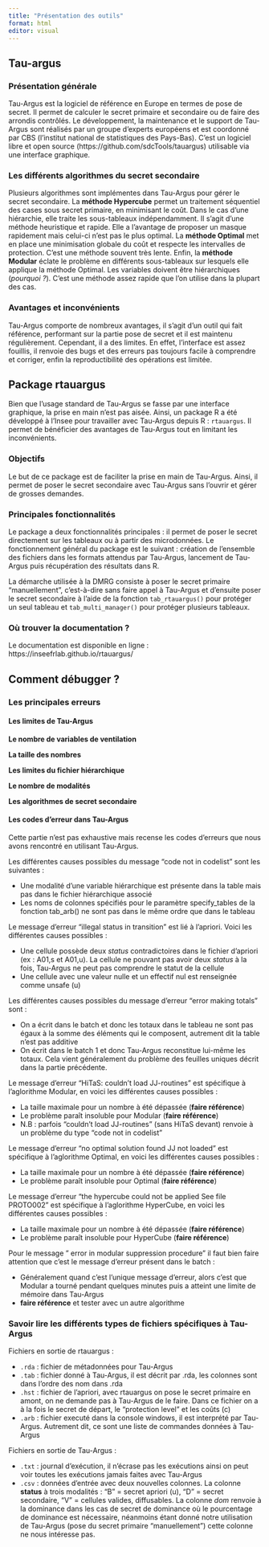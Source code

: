 ```yaml
---
title: "Présentation des outils"
format: html
editor: visual
---
```


## Tau-argus

### Présentation générale

Tau-Argus est la logiciel de référence en Europe en termes de pose de secret. Il permet de calculer le secret primaire et secondaire ou de faire des arrondis contrôlés. Le développement, la maintenance et le support de Tau-Argus sont réalisés par un groupe d'experts européens et est coordonné par CBS (l'institut national de statistiques des Pays-Bas). C'est un logiciel libre et open source (https://github.com/sdcTools/tauargus) utilisable via une interface graphique.

### Les différents algorithmes du secret secondaire

Plusieurs algorithmes sont implémentes dans Tau-Argus pour gérer le secret secondaire. La **méthode Hypercube** permet un traitement séquentiel des cases sous secret primaire, en minimisant le coût. Dans le cas d'une hiérarchie, elle traite les sous-tableaux indépendamment. Il s'agit d'une méthode heuristique et rapide. Elle a l'avantage de proposer un masque rapidement mais celui-ci n'est pas le plus optimal. La **méthode Optimal** met en place une minimisation globale du coût et respecte les intervalles de protection. C'est une méthode souvent très lente. Enfin, la **méthode Modular** éclate le problème en différents sous-tableaux sur lesquels elle applique la méthode Optimal. Les variables doivent être hiérarchiques (*pourquoi ?*). C'est une méthode assez rapide que l'on utilise dans la plupart des cas.

### Avantages et inconvénients

Tau-Argus comporte de nombreux avantages, il s'agit d'un outil qui fait référence, performant sur la partie pose de secret et il est maintenu régulièrement. Cependant, il a des limites. En effet, l'interface est assez fouillis, il renvoie des bugs et des erreurs pas toujours facile à comprendre et corriger, enfin la reproductibilité des opérations est limitée.

## Package rtauargus

Bien que l'usage standard de Tau-Argus se fasse par une interface graphique, la prise en main n'est pas aisée. Ainsi, un package R a été développé à l'Insee pour travailler avec Tau-Argus depuis R : `rtauargus`. Il permet de bénéficier des avantages de Tau-Argus tout en limitant les inconvénients.

### Objectifs

Le but de ce package est de faciliter la prise en main de Tau-Argus. Ainsi, il permet de poser le secret secondaire avec Tau-Argus sans l'ouvrir et gérer de grosses demandes.

### Principales fonctionnalités

Le package a deux fonctionnalités principales : il permet de poser le secret directement sur les tableaux ou à partir des microdonnées. Le fonctionnement général du package est le suivant : création de l'ensemble des fichiers dans les formats attendus par Tau-Argus, lancement de Tau-Argus puis récupération des résultats dans R.

La démarche utilisée à la DMRG consiste à poser le secret primaire "manuellement", c'est-à-dire sans faire appel à Tau-Argus et d'ensuite poser le secret secondaire à l'aide de la fonction `tab_rtauargus()` pour protéger un seul tableau et `tab_multi_manager()` pour protéger plusieurs tableaux.

### Où trouver la documentation ?

Le documentation est disponible en ligne : https://inseefrlab.github.io/rtauargus/

## Comment débugger ?

### Les principales erreurs

#### Les limites de Tau-Argus

**Le nombre de variables de ventilation**

**La taille des nombres**

**Les limites du fichier hiérarchique**

**Le nombre de modalités**

**Les algorithmes de secret secondaire**

#### Les codes d'erreur dans Tau-Argus

Cette partie n'est pas exhaustive mais recense les codes d'erreurs que nous avons rencontré en utilisant Tau-Argus.

Les différentes causes possibles du message "code not in codelist" sont les suivantes :

-   Une modalité d'une variable hiérarchique est présente dans la table mais pas dans le fichier hiérarchique associé
-   Les noms de colonnes spécifiés pour le paramètre specify_tables de la fonction tab_arb() ne sont pas dans le même ordre que dans le tableau

Le message d'erreur "illegal status in transition" est lié à l'apriori. Voici les différentes causes possibles :

-   Une cellule possède deux *status* contradictoires dans le fichier d'apriori (ex : A01,s et A01,u). La cellule ne pouvant pas avoir deux *status* à la fois, Tau-Argus ne peut pas comprendre le statut de la cellule
-   Une cellule avec une valeur nulle et un effectif nul est renseignée comme unsafe (u)

Les différentes causes possibles du message d'erreur "error making totals" sont :

-   On a écrit dans le batch <READTABLE> et donc les totaux dans le tableau ne sont pas égaux à la somme des éléments qui le composent, autrement dit la table n'est pas additive
-   On écrit dans le batch <READTABLE> 1 et donc Tau-Argus reconstitue lui-même les totaux. Cela vient généralement du problème des feuilles uniques décrit dans la partie précédente.

Le message d'erreur "HiTaS: couldn't load JJ-routines" est spécifique à l'aglorithme Modular, en voici les différentes causes possibles :

-   La taille maximale pour un nombre à été dépassée (**faire référence**)
-   Le problème paraît insoluble pour Modular (**faire référence**)
-   N.B : parfois "couldn't load JJ-routines" (sans HiTaS devant) renvoie à un problème du type "code not in codelist"

Le message d'erreur "no optimal solution found JJ not loaded" est spécifique à l'aglorithme Optimal, en voici les différentes causes possibles :

-   La taille maximale pour un nombre à été dépassée (**faire référence**)
-   Le problème paraît insoluble pour Optimal (**faire référence**)

Le message d'erreur "the hypercube could not be applied See file PROTO002" est spécifique à l'aglorithme HyperCube, en voici les différentes causes possibles :

-   La taille maximale pour un nombre à été dépassée (**faire référence**)
-   Le problème paraît insoluble pour HyperCube (**faire référence**)

Pour le message " error in modular suppression procedure" il faut bien faire attention que c'est le message d'erreur présent dans le batch :

-   Généralement quand c'est l'unique message d'erreur, alors c'est que Modular a tourné pendant quelques minutes puis a atteint une limite de mémoire dans Tau-Argus
-   **faire référence** et tester avec un autre algorithme

### Savoir lire les différents types de fichiers spécifiques à Tau-Argus

Fichiers en sortie de rtauargus :

-   `.rda` : fichier de métadonnées pour Tau-Argus
-   `.tab` : fichier donné à Tau-Argus, il est décrit par .rda, les colonnes sont dans l'ordre des nom dans .rda
-   `.hst` : fichier de l'apriori, avec rtauargus on pose le secret primaire en amont, on ne demande pas à Tau-Argus de le faire. Dans ce fichier on a à la fois le secret de départ, le "protection level" et les coûts (c)
-   `.arb` : fichier executé dans la console windows, il est interprété par Tau-Argus. Autrement dit, ce sont une liste de commandes données à Tau-Argus

Fichiers en sortie de Tau-Argus :

-   `.txt` : journal d'exécution, il n'écrase pas les exécutions ainsi on peut voir toutes les exécutions jamais faites avec Tau-Argus
-   `.csv` : données d'entrée avec deux nouvelles colonnes. La colonne **status** à trois modalités : "B" = secret apriori (u), "D" = secret secondaire, "V" = cellules valides, diffusables. La colonne *dom* renvoie à la dominance dans les cas de secret de dominance où le pourcentage de dominance est nécessaire, néanmoins étant donné notre utilisation de Tau-Argus (pose du secret primaire "manuellement") cette colonne ne nous intéresse pas.
